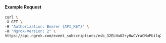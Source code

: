 #### Example Request

```bash
curl \
-X GET \
-H "Authorization: Bearer {API_KEY}" \
-H "Ngrok-Version: 2" \
https://api.ngrok.com/event_subscriptions/esb_32ELHaU2ryHwCVraCMuPUilq2Rq/sources/ip_policy_updated.v0
```
